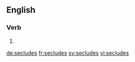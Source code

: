 
==English==

===Verb===
{{head|en}}

# {{en-third-person singular of|seclude}}

[[de:secludes]]
[[fr:secludes]]
[[sv:secludes]]
[[vi:secludes]]